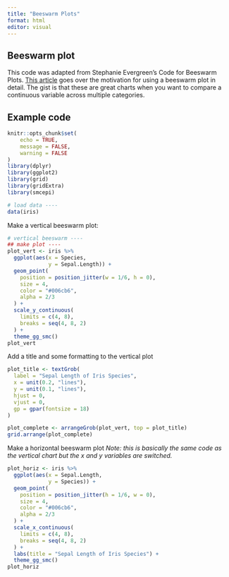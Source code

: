 ```yaml
---
title: "Beeswarm Plots"
format: html
editor: visual
---
```


## Beeswarm plot

This code was adapted from Stephanie Evergreen's Code for Beeswarm Plots. [This article](https://stephanieevergreen.com/ways-to-make-more-inclusive-data-viz/) goes over the motivation for using a beeswarm plot in detail. The gist is that these are great charts when you want to compare a continuous variable across multiple categories.

## Example code

```r
knitr::opts_chunk$set(
	echo = TRUE,
	message = FALSE,
	warning = FALSE
)
library(dplyr)
library(ggplot2)
library(grid)
library(gridExtra)
library(smcepi)

# load data ----
data(iris)
```

Make a vertical beeswarm plot:

```r
# vertical beeswarm ----
## make plot ----
plot_vert <- iris %>% 
  ggplot(aes(x = Species, 
             y = Sepal.Length)) +
  geom_point(
    position = position_jitter(w = 1/6, h = 0),
    size = 4, 
    color = "#006cb6", 
    alpha = 2/3
  ) +
  scale_y_continuous(
    limits = c(4, 8),
    breaks = seq(4, 8, 2)
  ) +
  theme_gg_smc()
plot_vert
```

Add a title and some formatting to the vertical plot

```r
plot_title <- textGrob(
  label = "Sepal Length of Iris Species",
  x = unit(0.2, "lines"), 
  y = unit(0.1, "lines"), 
  hjust = 0, 
  vjust = 0, 
  gp = gpar(fontsize = 18)
)

plot_complete <- arrangeGrob(plot_vert, top = plot_title)
grid.arrange(plot_complete)
```

Make a horizontal beeswarm plot *Note: this is basically the same code as the vertical chart but the x and y variables are switched.*

```r
plot_horiz <- iris %>% 
  ggplot(aes(x = Sepal.Length, 
             y = Species)) +
  geom_point(
    position = position_jitter(h = 1/6, w = 0),
    size = 4, 
    color = "#006cb6", 
    alpha = 2/3
  ) +
  scale_x_continuous(
    limits = c(4, 8),
    breaks = seq(4, 8, 2)
  ) +
  labs(title = "Sepal Length of Iris Species") +
  theme_gg_smc()
plot_horiz
```


